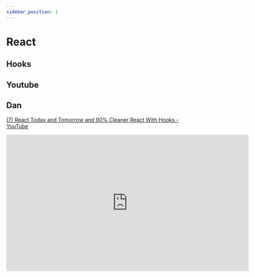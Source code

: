 ```yaml
---
sidebar_position: 1
---
```

# React


## Hooks

## Youtube


## Dan

[(7) React Today and Tomorrow and 90% Cleaner React With Hooks - YouTube](https://www.youtube.com/watch?v=dpw9EHDh2bM&t=915s&ab_channel=ReactConf)

<iframe id="ytplayer" type="text/html" width="640" height="360"
  src="https://www.youtube.com/embed/M7lc1UVf-VE?autoplay=1&origin=http://example.com"
  frameborder="0"></iframe>
